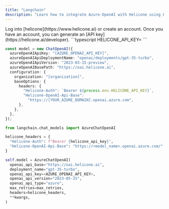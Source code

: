 ```yaml
---
title: "Langchain"
description: "Learn how to integrate Azure-OpenAI with Helicone using Langchain."
---
```


<Steps>
  <Step title="Create an account + Generate an API Key">
    Log into [helicone](https://www.helicone.ai) or create an account. Once you have an account, you
    can generate an [API key](https://helicone.ai/developer).
  </Step>
  <Step title="Set HELICONE_API_KEY as an environment variable">
```typescript
HELICONE_API_KEY=<your API key>
```
  </Step>
  <Step title="Modify the API base and add the `Helicone-Auth` header">
<CodeGroup>

```typescript example.ts
const model = new ChatOpenAI({
  azureOpenAIApiKey: "[AZURE_OPENAI_API_KEY]",
  azureOpenAIApiDeploymentName: "openai/deployments/gpt-35-turbo",
  azureOpenAIApiVersion: "2023-03-15-preview",
  azureOpenAIBasePath: "https://oai.helicone.ai",
  configuration: {
    organization: "[organization]",
    baseOptions: {
      headers: {
        "Helicone-Auth": `Bearer ${process.env.HELICONE_API_KEY}`,
        "Helicone-OpenAI-Api-Base":
          "https://[YOUR_AZURE_DOMAIN].openai.azure.com",
      },
    },
  },
});
```

```python example.py
from langchain.chat_models import AzureChatOpenAI

helicone_headers = {
  "Helicone-Auth": f"Bearer {helicone_api_key}",
  "Helicone-OpenAI-Api-Base": "https://<model_name>.openai.azure.com/"
}

self.model = AzureChatOpenAI(
  openai_api_base="https://oai.helicone.ai",
  deployment_name="gpt-35-turbo",
  openai_api_key=<AZURE_OPENAI_API_KEY>,
  openai_api_version="2023-05-15",
  openai_api_type="azure",
  max_retries=max_retries,
  headers=helicone_headers,
  **kwargs,
)
```

</CodeGroup>

  </Step>
</Steps>
